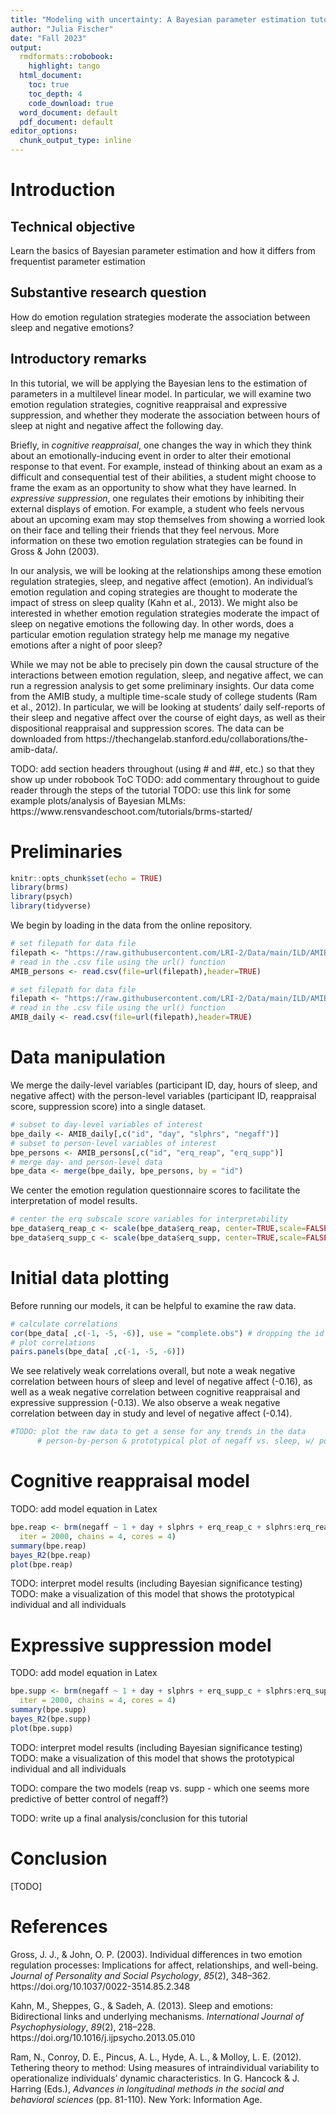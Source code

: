 ```yaml
---
title: "Modeling with uncertainty: A Bayesian parameter estimation tutorial"
author: "Julia Fischer"
date: "Fall 2023"
output:
  rmdformats::robobook:
    highlight: tango
  html_document:
    toc: true
    toc_depth: 4
    code_download: true
  word_document: default
  pdf_document: default
editor_options:
  chunk_output_type: inline
---
```


# Introduction

## Technical objective
Learn the basics of Bayesian parameter estimation and how it differs from frequentist parameter estimation

## Substantive research question
How do emotion regulation strategies moderate the association between sleep and negative emotions?

## Introductory remarks
In this tutorial, we will be applying the Bayesian lens to the estimation of parameters in a multilevel linear model. In particular, we will examine two emotion regulation strategies, cognitive reappraisal and expressive suppression, and whether they moderate the association between hours of sleep at night and negative affect the following day.

Briefly, in *cognitive reappraisal*, one changes the way in which they think about an emotionally-inducing event in order to alter their emotional response to that event. For example, instead of thinking about an exam as a difficult and consequential test of their abilities, a student might choose to frame the exam as an opportunity to show what they have learned. In *expressive suppression*, one regulates their emotions by inhibiting their external displays of emotion. For example, a student who feels nervous about an upcoming exam may stop themselves from showing a worried look on their face and telling their friends that they feel nervous. More information on these two emotion regulation strategies can be found in Gross & John (2003).

In our analysis, we will be looking at the relationships among these emotion regulation strategies, sleep, and negative affect (emotion). An individual's emotion regulation and coping strategies are thought to moderate the impact of stress on sleep quality (Kahn et al., 2013). We might also be interested in whether emotion regulation strategies moderate the impact of sleep on negative emotions the following day. In other words, does a particular emotion regulation strategy help me manage my negative emotions after a night of poor sleep? 

While we may not be able to precisely pin down the causal structure of the interactions between emotion regulation, sleep, and negative affect, we can run a regression analysis to get some preliminary insights. Our data come from the AMIB study, a multiple time-scale study of college students (Ram et al., 2012). In particular, we will be looking at students' daily self-reports of their sleep and negative affect over the course of eight days, as well as their dispositional reappraisal and suppression scores. The data can be downloaded from https://thechangelab.stanford.edu/collaborations/the-amib-data/.

TODO: add section headers throughout (using # and ##, etc.) so that they show up under robobook ToC
TODO: add commentary throughout to guide reader through the steps of the tutorial
TODO: use this link for some example plots/analysis of Bayesian MLMs: https://www.rensvandeschoot.com/tutorials/brms-started/

# Preliminaries

```r
knitr::opts_chunk$set(echo = TRUE)
library(brms)
library(psych)
library(tidyverse)
```

We begin by loading in the data from the online repository.

```r
# set filepath for data file
filepath <- "https://raw.githubusercontent.com/LRI-2/Data/main/ILD/AMIBshare_persons_2019_0501.csv"
# read in the .csv file using the url() function
AMIB_persons <- read.csv(file=url(filepath),header=TRUE)
```

```r
# set filepath for data file
filepath <- "https://raw.githubusercontent.com/LRI-2/Data/main/ILD/AMIBshare_daily_2019_0501.csv"
# read in the .csv file using the url() function
AMIB_daily <- read.csv(file=url(filepath),header=TRUE)
```

# Data manipulation

We merge the daily-level variables (participant ID, day, hours of sleep, and negative affect) with the person-level variables (participant ID, reappraisal score, suppression score) into a single dataset.

```r
# subset to day-level variables of interest
bpe_daily <- AMIB_daily[,c("id", "day", "slphrs", "negaff")]
# subset to person-level variables of interest
bpe_persons <- AMIB_persons[,c("id", "erq_reap", "erq_supp")]
# merge day- and person-level data
bpe_data <- merge(bpe_daily, bpe_persons, by = "id")
```

We center the emotion regulation questionnaire scores to facilitate the interpretation of model results.

```r
# center the erq subscale score variables for interpretability
bpe_data$erq_reap_c <- scale(bpe_data$erq_reap, center=TRUE,scale=FALSE)[,1]
bpe_data$erq_supp_c <- scale(bpe_data$erq_supp, center=TRUE,scale=FALSE)[,1]
```

# Initial data plotting

Before running our models, it can be helpful to examine the raw data.

```r
# calculate correlations
cor(bpe_data[ ,c(-1, -5, -6)], use = "complete.obs") # dropping the id and non-centered erq columns
# plot correlations
pairs.panels(bpe_data[ ,c(-1, -5, -6)])
```

We see relatively weak correlations overall, but note a weak negative correlation between hours of sleep and level of negative affect (-0.16), as well as a weak negative correlation between cognitive reappraisal and expressive suppression (-0.13). We also observe a weak negative correlation between day in study and level of negative affect (-0.14).

```r
#TODO: plot the raw data to get a sense for any trends in the data
      # person-by-person & prototypical plot of negaff vs. sleep, w/ points color coded by higher reap (pink) vs. higher supp (blue)
```

# Cognitive reappraisal model

TODO: add model equation in Latex

```r
bpe.reap <- brm(negaff ~ 1 + day + slphrs + erq_reap_c + slphrs:erq_reap_c + (1 + slphrs + erq_reap_c|id), data = bpe_data, family = gaussian(),
  iter = 2000, chains = 4, cores = 4)
summary(bpe.reap)
bayes_R2(bpe.reap)
plot(bpe.reap)
```

TODO: interpret model results (including Bayesian significance testing)
TODO: make a visualization of this model that shows the prototypical individual and all individuals

# Expressive suppression model

TODO: add model equation in Latex

```r
bpe.supp <- brm(negaff ~ 1 + day + slphrs + erq_supp_c + slphrs:erq_supp_c + (1 + slphrs + erq_supp_c|id), data = bpe_data, family = gaussian(),
  iter = 2000, chains = 4, cores = 4)
summary(bpe.supp)
bayes_R2(bpe.supp)
plot(bpe.supp)
```

TODO: interpret model results (including Bayesian significance testing)
TODO: make a visualization of this model that shows the prototypical individual and all individuals

TODO: compare the two models (reap vs. supp - which one seems more predictive of better control of negaff?)

TODO: write up a final analysis/conclusion for this tutorial

# Conclusion
[TODO]

# References

Gross, J. J., & John, O. P. (2003). Individual differences in two emotion regulation processes: Implications for affect, relationships, and well-being. *Journal of Personality and Social Psychology*, *85*(2), 348–362. https://doi.org/10.1037/0022-3514.85.2.348

Kahn, M., Sheppes, G., & Sadeh, A. (2013). Sleep and emotions: Bidirectional links and underlying mechanisms. *International Journal of Psychophysiology*, *89*(2), 218–228. https://doi.org/10.1016/j.ijpsycho.2013.05.010

Ram, N., Conroy, D. E., Pincus, A. L., Hyde, A. L., & Molloy, L. E. (2012). Tethering theory to method: Using measures of intraindividual variability to operationalize individuals’ dynamic characteristics. In G. Hancock & J. Harring (Eds.), *Advances in longitudinal methods in the social and behavioral sciences* (pp. 81-110). New York: Information Age.